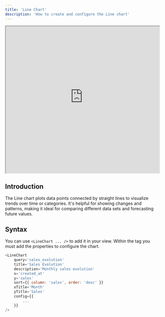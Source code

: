```yaml
---
title: 'Line Chart'
description: 'How to create and configure the Line chart'
---
```



<iframe class="rounded-xl" src="https://docs-charts-examples.fly.dev/visualizations/line" width="100%" height="480"> </iframe>

## Introduction
The Line chart plots data points connected by straight lines to visualize trends over time or categories. It's helpful for showing changes and patterns, making it ideal for comparing different data sets and forecasting future values.

## Syntax
You can use `<LineChart ... />` to add it in your view. Within the tag you must add the properties to configure the chart.

``` js
<LineChart
    query='sales_evolution'
    title='Sales Evolution'
    description='Monthly sales evolution'
    x='created_at'
    y='sales'
    sort={{ column: 'sales', order: 'desc' }}
    xTitle='Month'
    yTitle='Sales'
    config={{
        ...
    }}
/>
```

<CommonChartsDocs />
